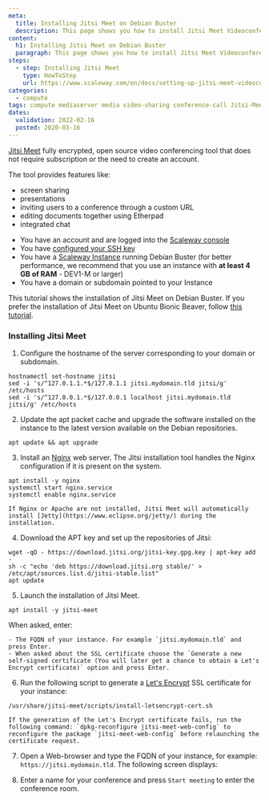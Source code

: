 ```yaml
---
meta:
  title: Installing Jitsi Meet on Debian Buster
  description: This page shows you how to install Jitsi Meet Videoconferencing on Debian Buster (10)
content:
  h1: Installing Jitsi Meet on Debian Buster
  paragraph: This page shows you how to install Jitsi Meet Videoconferencing on Debian Buster (10)
steps:
  - step: Installing Jitsi Meet
    type: HowToStep
    url: https://www.scaleway.com/en/docs/setting-up-jitsi-meet-videoconferencing-on-debian-buster/#-Installing-Jitsi-Meet
categories:
  - compute
tags: compute mediaserver media video-sharing conference-call Jitsi-Meet Debian-Buster
dates:
  validation: 2022-02-16
  posted: 2020-03-16
---
```


[Jitsi Meet](https://jitsi.org/jitsi-meet/) fully encrypted, open source video conferencing tool that does not require subscription or the need to create an account. 

The tool provides features like:

- screen sharing
- presentations
- inviting users to a conference through a custom URL
- editing documents together using Etherpad
- integrated chat

<Message type="requirement">

  - You have an account and are logged into the [Scaleway console](https://console.scaleway.com)
  - You have [configured your SSH key](/console/my-project/how-to/create-ssh-key/)
  - You have a [Scaleway Instance](/compute/instances/how-to/create-an-instance/) running Debian Buster (for better performance, we recommend that you use an instance with **at least 4 GB of RAM** - DEV1-M or larger)
  - You have a domain or subdomain pointed to your Instance

</Message>

<Message type="note">

  This tutorial shows the installation of Jitsi Meet on Debian Buster. If you prefer the installation of Jitsi Meet on Ubuntu Bionic Beaver, follow [this tutorial](/tutorials/jitsi-ubuntu-bionic).

</Message>

### Installing Jitsi Meet

1. Configure the hostname of the server corresponding to your domain or subdomain.

  ```
  hostnamectl set-hostname jitsi
  sed -i 's/^127.0.1.1.*$/127.0.1.1 jitsi.mydomain.tld jitsi/g' /etc/hosts
  sed -i 's/^127.0.0.1.*$/127.0.0.1 localhost jitsi.mydomain.tld jitsi/g' /etc/hosts
  ```

2. Update the apt packet cache and upgrade the software installed on the instance to the latest version available on the Debian repositories.

  ```
  apt update && apt upgrade
  ```

3. Install an [Nginx](https://nginx.org) web server. The Jitsi installation tool handles the Nginx configuration if it is present on the system.

  ```
  apt install -y nginx
  systemctl start nginx.service
  systemctl enable nginx.service
  ```

  <Message type="important">

    If Nginx or Apache are not installed, Jitsi Meet will automatically install [Jetty](https://www.eclipse.org/jetty/) during the installation.

  </Message>

4. Download the APT key and set up the repositories of Jitsi:

  ```
  wget -qO - https://download.jitsi.org/jitsi-key.gpg.key | apt-key add -
  sh -c "echo 'deb https://download.jitsi.org stable/' > /etc/apt/sources.list.d/jitsi-stable.list"
  apt update
  ```

5. Launch the installation of Jitsi Meet.

  ```
  apt install -y jitsi-meet
  ```

  When asked, enter:

    - The FQDN of your instance. For example `jitsi.mydomain.tld` and press Enter.
    - When asked about the SSL certificate choose the `Generate a new self-signed certificate (You will later get a chance to obtain a Let's Encrypt certificate)` option and press Enter.

6. Run the following script to generate a [Let's Encrypt](https://letsencrypt.org) SSL certificate for your instance:

  ```
  /usr/share/jitsi-meet/scripts/install-letsencrypt-cert.sh
  ```

  <Message type="tip">

    If the generation of the Let's Encrypt certificate fails, run the following command: `dpkg-reconfigure jitsi-meet-web-config` to reconfigure the package `jitsi-meet-web-config` before relaunching the certificate request.

  </Message>

7. Open a Web-browser and type the FQDN of your instance, for example: `https://jitsi.mydomain.tld`. The following screen displays:

  <Lightbox src="scaleway-jitsi_home_2.webp" alt="" />

8. Enter a name for your conference and press `Start meeting` to enter the conference room. 

<Lightbox src="scaleway-jitsi-meet-conf-call-2.webp" alt="" />